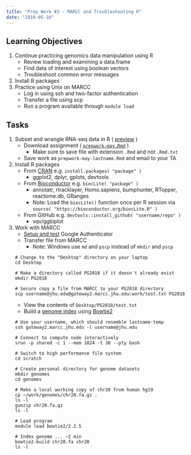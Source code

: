 ```yaml
---
title: "Prep Work #3 - MARCC and Troubleshooting R"
date: "2018-05-10"
---
```


## Learning Objectives

1. Continue practicing genomics data manipulation using R
    - Review loading and examining a data.frame
    - Find data of interest using boolean vectors
    - Troubleshoot common error messages
1. Install R packages 
1. Practice using Unix on MARCC
    - Log in using ssh and two-factor authentication
    - Transfer a file using scp
    - Run a program available through `module load`


## Tasks

1. Subset and wrangle RNA-seq data in R ( [preview](https://github.com/PracticalGenomics/assignments/blob/master/prepwork-may.Rmd) )
    - Download assignment ( [`prepwork-may.Rmd`](https://github.com/PracticalGenomics/assignments/raw/master/prepwork-may.Rmd) )
        - Make sure to save file with extension `.Rmd` and not `.Rmd.txt`
    - Save work as `prepwork-may-lastname.Rmd` and email to your TA
1. Install R packages
    - From [CRAN](https://cran.r-project.org) e.g. `install.packages( "package" )`
        - ggplot2, dplyr, gplots, devtools
    - From [Bioconductor](https://bioconductor.org) e.g. `biocLite( "package" )`
        - annotatr, rtracklayer, Homo.sapiens, bumphunter, RTopper, reactome.db, GRanges
        - Note: Load the `biocLite()` function once per R session via `source( "https://bioconductor.org/biocLite.R" )` 
    - From GitHub e.g. `devtools::install_github( "username/repo" )`
        - vqv/ggbiplot
1. Work with MARCC
    - [Setup and test](https://practicalgenomics.github.io/marcc) Google Authenticator
    - Transfer file from MARCC
        - Note: Windows use `md` and `pscp` instead of `mkdir` and `pscp`
    
    ```
    # Change to the "Desktop" directory on your laptop
    cd Desktop
    
    # Make a directory called PG2018 if it doesn't already exist
    mkdir PG2018
    
    # Secure copy a file from MARCC to your PG2018 directory
    scp username@jhu.edu@gateway2.marcc.jhu.edu:work/test.txt PG2018
    ```

    - View the contents of `Desktop/PG2018/test.txt`
    - Build a [genome index](https://www.youtube.com/watch?v=u06cm08U0BQ) using [Bowtie2](http://bowtie-bio.sourceforge.net/bowtie2/index.shtml)

    ```
    # Use your username, which should resemble lastname-temp
    ssh gateway2.marcc.jhu.edu -l username@jhu.edu
    
    # Connect to compute node interactively
    srun -p shared -c 1 --mem 1024 -t 30 --pty bash
    
    # Switch to high performance file system
    cd scratch
    
    # Create personal directory for genome datasets
    mkdir genomes
    cd genomes
    
    # Make a local working copy of chr20 from human hg19
    cp ~/work/genomes/chr20.fa.gz .
    ls -l
    gunzip chr20.fa.gz
    ls -l
    
    # Load program
    module load bowtie2/2.2.5
    
    # Index genome ... ~2 min
    bowtie2-build chr20.fa chr20
    ls -l
    ```
